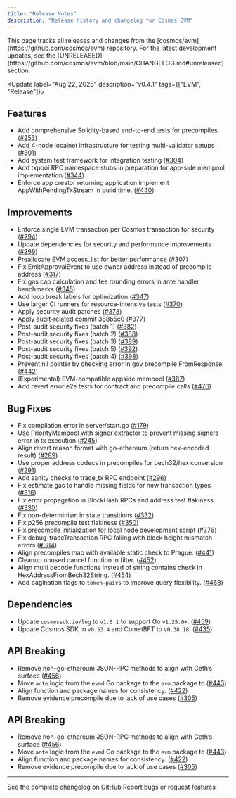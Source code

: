 ```yaml
---
title: "Release Notes"
description: "Release history and changelog for Cosmos EVM"
---
```


<Info>
  This page tracks all releases and changes from the [cosmos/evm](https://github.com/cosmos/evm) repository.
  For the latest development updates, see the [UNRELEASED](https://github.com/cosmos/evm/blob/main/CHANGELOG.md#unreleased) section.
</Info>

<Update label="Aug 22, 2025" description="v0.4.1" tags={["EVM", "Release"]}>
##  Features

* Add comprehensive Solidity-based end-to-end tests for precompiles ([#253](https://github.com/cosmos/evm/pull/253))
* Add 4-node localnet infrastructure for testing multi-validator setups ([#301](https://github.com/cosmos/evm/pull/301))
* Add system test framework for integration testing ([#304](https://github.com/cosmos/evm/pull/304))
* Add txpool RPC namespace stubs in preparation for app-side mempool implementation ([#344](https://github.com/cosmos/evm/pull/344))
* Enforce app creator returning application implement AppWithPendingTxStream in build time. ([#440](https://github.com/cosmos/evm/pull/440))

##  Improvements

* Enforce single EVM transaction per Cosmos transaction for security ([#294](https://github.com/cosmos/evm/pull/294))
* Update dependencies for security and performance improvements ([#299](https://github.com/cosmos/evm/pull/299))
* Preallocate EVM access_list for better performance ([#307](https://github.com/cosmos/evm/pull/307))
* Fix EmitApprovalEvent to use owner address instead of precompile address ([#317](https://github.com/cosmos/evm/pull/317))
* Fix gas cap calculation and fee rounding errors in ante handler benchmarks ([#345](https://github.com/cosmos/evm/pull/345))
* Add loop break labels for optimization ([#347](https://github.com/cosmos/evm/pull/347))
* Use larger CI runners for resource-intensive tests ([#370](https://github.com/cosmos/evm/pull/370))
* Apply security audit patches ([#373](https://github.com/cosmos/evm/pull/373))
* Apply audit-related commit 388b5c0 ([#377](https://github.com/cosmos/evm/pull/377))
* Post-audit security fixes (batch 1) ([#382](https://github.com/cosmos/evm/pull/382))
* Post-audit security fixes (batch 2) ([#388](https://github.com/cosmos/evm/pull/388))
* Post-audit security fixes (batch 3) ([#389](https://github.com/cosmos/evm/pull/389))
* Post-audit security fixes (batch 5) ([#392](https://github.com/cosmos/evm/pull/392))
* Post-audit security fixes (batch 4) ([#398](https://github.com/cosmos/evm/pull/398))
* Prevent nil pointer by checking error in gov precompile FromResponse. ([#442](https://github.com/cosmos/evm/pull/442))
* (Experimental) EVM-compatible appside mempool ([#387](https://github.com/cosmos/evm/pull/387))
* Add revert error e2e tests for contract and precompile calls ([#476](https://github.com/cosmos/evm/pull/476))

##  Bug Fixes

* Fix compilation error in server/start.go ([#179](https://github.com/cosmos/evm/pull/179))
* Use PriorityMempool with signer extractor to prevent missing signers error in tx execution ([#245](https://github.com/cosmos/evm/pull/245))
* Align revert reason format with go-ethereum (return hex-encoded result) ([#289](https://github.com/cosmos/evm/pull/289))
* Use proper address codecs in precompiles for bech32/hex conversion ([#291](https://github.com/cosmos/evm/pull/291))
* Add sanity checks to trace_tx RPC endpoint ([#296](https://github.com/cosmos/evm/pull/296))
* Fix estimate gas to handle missing fields for new transaction types ([#316](https://github.com/cosmos/evm/pull/316))
* Fix error propagation in BlockHash RPCs and address test flakiness ([#330](https://github.com/cosmos/evm/pull/330))
* Fix non-determinism in state transitions ([#332](https://github.com/cosmos/evm/pull/332))
* Fix p256 precompile test flakiness ([#350](https://github.com/cosmos/evm/pull/350))
* Fix precompile initialization for local node development script ([#376](https://github.com/cosmos/evm/pull/376))
* Fix debug_traceTransaction RPC failing with block height mismatch errors ([#384](https://github.com/cosmos/evm/pull/384))
* Align precompiles map with available static check to Prague. ([#441](https://github.com/cosmos/evm/pull/441))
* Cleanup unused cancel function in filter. ([#452](https://github.com/cosmos/evm/pull/452))
* Align multi decode functions instead of string contains check in HexAddressFromBech32String. ([#454](https://github.com/cosmos/evm/pull/454))
* Add pagination flags to `token-pairs` to improve query flexibility. ([#468](https://github.com/cosmos/evm/pull/468))

##  Dependencies

* Update `cosmossdk.io/log` to `v1.6.1` to support Go `v1.25.0+`. ([#459](https://github.com/cosmos/evm/pull/459))
* Update Cosmos SDK to `v0.53.4` and CometBFT to `v0.38.18`. ([#435](https://github.com/cosmos/evm/pull/435))

##  API Breaking

* Remove non–go-ethereum JSON-RPC methods to align with Geth’s surface ([#456](https://github.com/cosmos/evm/pull/456))
* Move `ante` logic from the `evmd` Go package to the `evm` package to ([#443](https://github.com/cosmos/evm/pull/443))
* Align function and package names for consistency. ([#422](https://github.com/cosmos/evm/pull/422))
* Remove evidence precompile due to lack of use cases ([#305](https://github.com/cosmos/evm/pull/305))

##  API Breaking

* Remove non–go-ethereum JSON-RPC methods to align with Geth’s surface ([#456](https://github.com/cosmos/evm/pull/456))
* Move `ante` logic from the `evmd` Go package to the `evm` package to ([#443](https://github.com/cosmos/evm/pull/443))
* Align function and package names for consistency. ([#422](https://github.com/cosmos/evm/pull/422))
* Remove evidence precompile due to lack of use cases ([#305](https://github.com/cosmos/evm/pull/305))
</Update>

---

<CardGroup cols={2}>
  <Card title="View Full Changelog" icon="github" href="https://github.com/cosmos/evm/blob/main/CHANGELOG.md">
    See the complete changelog on GitHub
  </Card>
  <Card title="Report Issues" icon="bug" href="https://github.com/cosmos/evm/issues">
    Report bugs or request features
  </Card>
</CardGroup>
